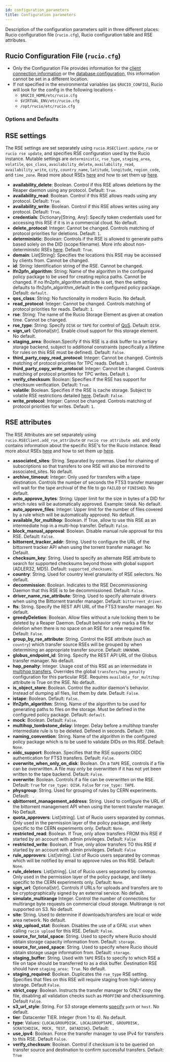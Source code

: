```yaml
---
id: configuration_parameters
title: Configuration parameters
---
```


Description of the configuration parameters split in three different places:
Rucio configuration file (`rucio.cfg`), Rucio configuration table and RSE attributes.

## Rucio Configuration File (`rucio.cfg`)
* Only the Configuration File provides information for the
[client connection information](#client-client_config) or the
[database configuration](#database-db_config),
this information cannot be set in a different location.
* If not specified in the environmental variables (as `$RUCIO_CONFIG`),
Rucio will look for the config in the following locations -
    - `$RUCIO_HOME/etc/rucio.cfg`
    - `$VIRTUAL_ENV/etc/rucio.cfg`
    - `/opt/rucio/etc/rucio.cfg`


### Options and Defaults

<Settings />

## RSE settings
The RSE settings are set separately using `rucio.RSEClient.update_rse` or `rucio rse update`, and specifies RSE configuration used by the Rucio instance.
Mutable settings are `deterministic`, `rse_type`, `staging_area`, `volatile`, `qos_class`, `availability_delete`, `availability_read`, `availability_write`, `city`, `country_name`, `latitude`, `longitude`, `region_code`, and `time_zone`.
Read more about RSEs [here](started/concepts/rucio_storage_element.md)
and how to set them up [here](operator/configuration.md#creating-new-rses).

- **availability_delete**: Boolean. Control if this RSE allows deletions by the Reaper daemon using any protocol. Default: `True`.
- **availability_read**: Boolean. Control if this RSE allows reads using any protocol. Default: `True`.
- **availability_write**: Boolean. Control if this RSE allows writes using any protocol. Default: `True`.
- **credentials**: Dictionary[String, Any]: Specify token credentials used for accessing this RSE if it is in a commercial cloud. No default.
- **delete_protocol**: Integer: Cannot be changed. Controls matching of protocol priorities for deletions. Default: `1`.
- **deterministic**: Boolean: Controls if the RSE is allowed to generate paths based solely on the DID (scope:filename). More info about non-deterministic RSEs [here](started/concepts/replica_workflow.md#replica-paths-on-storage). Default: `True`.
- **domain**: List[String]: Specifies the locations this RSE may be accessed by clients from. Cannot be changed.
- **id**: String: Identification string of the RSE. Cannot be changed.
- **lfn2pfn_algorithm**: String: Name of the algorithm in the configured policy package to be used for creating replica paths. Cannot be changed. If no lfn2pfn_algorithm attribute is set, then the setting defaults to lfn2pfn_algorithm_default in the configured policy package. Default: `default`.
- **qos_class**: String: No functionality in modern Rucio. No default.
- **read_protocol**: Integer: Cannot be changed. Controls matching of protocol priorities for reads. Default: `1`.
- **rse**: String: The name of the Rucio Storage Element as given at creation time. Cannot be changed.
- **rse_type**: String: Specify `DISK` or `TAPE` for control of [QoS](operator/qos_rse_config.md). Default: `DISK`.
- **sign_url**: Optional[str]. Enable cloud support for this storage element. No default.
- **staging_area**: Boolean.Specify if this RSE is a disk buffer to a tertiary storage backend, subject to additional constraints (specifically a lifetime for rules on this RSE must be defined). Default: `False`.
- **third_party_copy_read_protocol**: Integer: Cannot be changed. Controls matching of protocol priorities for TPC reads. Default `1`.
- **third_party_copy_write_protocol**: Integer: Cannot be changed. Controls matching of protocol priorities for TPC writes. Default `1`.
- **verify_checksum**: Boolean: Specifies if the RSE has support for checksum verification. Default: `True`.
- **volatile**: Boolean. Specifies if the RSE is cache storage. Subject to volatile RSE restrictions detailed [here](https://rucio.github.io/documentation/operator/qos_rse_config). Default: `False`.
- **write_protocol**: Integer: Cannot be changed. Controls matching of protocol priorities for writes. Default: `1`.

## RSE attributes
The RSE Attributes are set separately using `rucio.RSEClient.add_rse_attribute` or `rucio rse attribute add`.
and only contains information about the specific RSE's for the Rucio instance.
Read more about RSEs [here](started/concepts/rucio_storage_element.md)
and how to set them up [here](operator/configuration.md#creating-new-rses).

- **associated_sites**: String. Separated by commas. Used for chaining of subscriptions so that transfers to one RSE will also be mirrored to associated_sites. No default.
- **archive_timeout**: Integer: Only used for transfers with a tape destination. Controls the number of seconds the FTS3 transfer manager will wait for the tape archival of the file to go `FAILED` or `FINISHED`. No default.
- **auto_approve_bytes**: String: Upper limit for the size in bytes of a DID for which rules will be automatically approved. Example: `500GB`. No default.
- **auto_approve_files**: Integer: Upper limit for the number of files covered by a rule which will be automatically approved. No default.
- **available_for_multihop**:  Boolean. If True, allow to use this RSE as an intermediate hop in a multi-hop transfer. Default: `False`.
- **block_manual_approval**: Boolean. Disable manual rule approval for this RSE. Default: `False`.
- **bittorrent_tracker_addr**: String. Used to configure the URL of the bittorrent tracker API when using the torrent transfer manager. No Default.
- **checksum_key**: String. Used to specify an alternate RSE attribute to search for supported checksums beyond those with global support (ADLER32, MD5). Default: `supported_checksums`.
- **country**: String. Used for country level granularity of RSE selectors. No default.
- **decommission**: Boolean. Indicates to the RSE Decommissioning Daemon that this RSE is to be decommissioned. Default: `False`.
- **driver_name_rse_attribute**: String. Used to specify alternate drivers when using the Bittorrent transfer manager. Default: `bittorrent_driver`.
- **fts**: String. Specify the REST API URL of the FTS3 transfer manager. No default.
- **greedyDeletion**: Boolean. Allow files without a rule locking them to be deleted by a Reaper Daemon. Default behavior only marks a file for deletion when there is no space on an RSE for a new required file. Default: `False`.
- **group_by_rse_attribute**: String. Control the RSE attribute (such as `country`) which transfer source RSEs will be grouped by when determining an appropriate transfer source. Default: `UNKNOWN`.
- **globus_endpoint_id**: String. Specify the REST API URL of the Globus transfer manager. No default.
- **hop_penalty**: Integer. Usage cost of this RSE as an intermediate in [multihop transfers](operator_transfers/transfers_overview.md). Overrides the global `transfers/hop_penalty` configuration for this particular RSE.
 Requires `available_for_multihop` attribute is True on the RSE. No default.
- **is_object_store**: Boolean. Control the auditor daemon's behavior. Instead of dumping all files, list them by date. Default: `False`.
- **istape**: Boolean. Default: `False`.
- **lfn2pfn_algorithm**: String. Name of the algorithm to be used for generating paths to files on the storage. Must be defined in the configured policy package. Default: `default`.
- **mock**: Boolean. Default: `False`.
- **multihop_tombstone_delay**: Integer. Delay before a multihop transfer intermediate rule is to be deleted. Defined in seconds. Default: `7200`.
- **naming_convention**: String. Name of the algorithm in the configured policy package which is to be used to validate DIDs on this RSE. Default: `None`.
- **oidc_support**: Boolean. Specifies that the RSE supports OIDC authentication for FTS3 transfers. Default: `False`.
- **overwrite_when_only_on_disk**: Boolean. On a `TAPE` RSE, controls if a file can be overwritten. A file may only be overwritten if it has not yet been written to the tape backend. Default: `False`.
- **overwrite**: Boolean. Controls if a file can be overwritten on the RSE. Default: `True` for `rse_type: DISK`. `False` for `rse_type: TAPE`.
- **physgroup**: String. Used for grouping of rules by CERN experiments. Default: ` `.
- **qbittorrent_management_address**: String. Used to configure the URL of the bittorrent management API when using the torrent transfer manager. No Default.
- **quota_approvers**: List[string]. List of Rucio users separated by commas. Only used in the permission layer of the policy package, and likely specific to the CERN experiments only. Default: `None`.
- **restricted_read**: Boolean. If True, only allow transfers FROM this RSE if started by an account with admin privileges. Default: `False`
- **restricted_write**: Boolean. If True, only allow transfers TO this RSE if started by an account with admin privileges. Default: `False`
- **rule_approvers**: List[string]. List of Rucio users separated by commas which will be notified by email to approve rules on this RSE. Default: `None`.
- **rule_deleters**: List[string]. List of Rucio users separated by commas. Only used in the permission layer of the policy package, and likely specific to the CERN experiments only. Default: `None`.
- **sign_url**: Optional[str]. Controls if URLs for uploads and transfers are to be cryptographically signed by an external service. No default.
- **simulate_multirange** Integer. Control the number of connections for multirange byte requests on commercial cloud storage. Multirange is not supported on S3. No default.
- **site**: String. Used to determine if downloads/transfers are local or wide area network. No default.
- **skip_upload_stat**: Boolean. Disables the use of a GFAL `stat` when calling `rucio upload` for this RSE. Default: `False`.
- **source_for_total_space**: String. Used to specify where Rucio should obtain storage capacity information from. Default: `storage`.
- **source_for_used_space**: String. Used to specify where Rucio should obtain storage usage information from. Default: `storage`.
- **staging_buffer**: String. Used with `TAPE` RSEs to specify to which RSE a file on tape should be transferred to as a disk buffer. Destination RSE should have `staging_area: True`. No default.
- **staging_required**: Boolean. Duplicates the `rse_type` RSE setting. Specifies that files on this RSE will require staging from high-latency storage. Default `False`.
- **strict_copy**: Boolean. Instructs the transfer manager to ONLY copy the file, disabling all validation checks such as `PROPFIND` and checksumming. Default `False`.
- **s3_url_style**: String. For S3 storage elements [specify](https://docs.aws.amazon.com/AmazonS3/latest/userguide/VirtualHosting.html) `path` or `host`. No default.
- **tier**: Datacenter TIER. Integer (from 1 to 4). No default.
- **type**: Values: `{LOCALGROUPDISK, LOCALGROUPTAPE, GROUPDISK, SCRATCHDISK, MOCK, TEST, DATADISK}`. Default: ` `.
- **use_ipv4**: Boolean. Force the transfer manager to use IPv4 for transfers to this RSE. Default `False`.
- **verify_checksum**: Boolean. Control if checksum is to be queried on transfer source and destination to confirm successful transfers. Default: `True`
